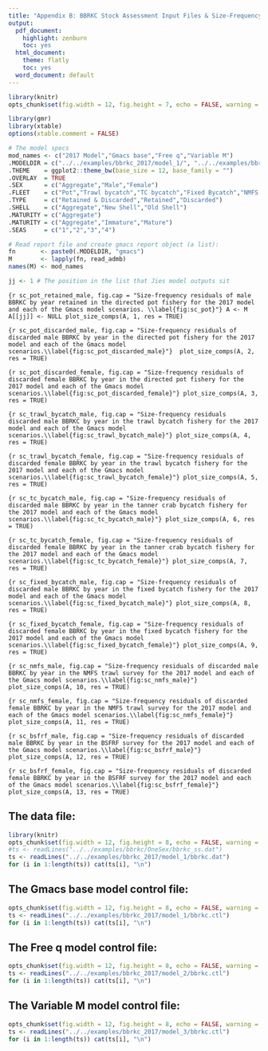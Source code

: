 ```yaml
---
title: "Appendix B: BBRKC Stock Assessment Input Files & Size-Frequency Residual Plots"
output:
  pdf_document:
    highlight: zenburn
    toc: yes
  html_document:
    theme: flatly
    toc: yes
  word_document: default
---
```


```r
library(knitr)
opts_chunk$set(fig.width = 12, fig.height = 7, echo = FALSE, warning = FALSE, message = FALSE)
```

```r
library(gmr)
library(xtable)
options(xtable.comment = FALSE)

# The model specs
mod_names <- c("2017 Model","Gmacs base","Free q","Variable M")
.MODELDIR = c("../../examples/bbrkc_2017/model_1/", "../../examples/bbrkc_2017/model_1/","../../examples/bbrkc_2017/model_2/","../../examples/bbrkc_2017/model_3/")
.THEME    = ggplot2::theme_bw(base_size = 12, base_family = "")
.OVERLAY  = TRUE
.SEX      = c("Aggregate","Male","Female")
.FLEET    = c("Pot","Trawl bycatch","TC bycatch","Fixed Bycatch","NMFS Trawl","BSFRF")
.TYPE     = c("Retained & Discarded","Retained","Discarded")
.SHELL    = c("Aggregate","New Shell","Old Shell")
.MATURITY = c("Aggregate")
.MATURITY = c("Aggregate","Immature","Mature")
.SEAS     = c("1","2","3","4")

# Read report file and create gmacs report object (a list):
fn       <- paste0(.MODELDIR, "gmacs")
M        <- lapply(fn, read_admb)
names(M) <- mod_names

jj <- 1 # The position in the list that Jies model outputs sit
```

\newpage\clearpage

```{r sc_pot_retained_male, fig.cap = "Size-frequency residuals of male BBRKC by year retained in the directed pot fishery for the 2017 model and each of the Gmacs model scenarios. \\label{fig:sc_pot}"}
A <- M
A[[jj]] <- NULL
plot_size_comps(A, 1, res = TRUE)
```

```{r sc_pot_discarded_male, fig.cap = "Size-frequency residuals of discarded male BBRKC by year in the directed pot fishery for the 2017 model and each of the Gmacs model scenarios.\\label{fig:sc_pot_discarded_male}"} 
plot_size_comps(A, 2, res = TRUE) 
```

```{r sc_pot_discarded_female, fig.cap = "Size-frequency residuals of discarded female BBRKC by year in the directed pot fishery for the 2017 model and each of the Gmacs model scenarios.\\label{fig:sc_pot_discarded_female}"}
plot_size_comps(A, 3, res = TRUE)
```

```{r sc_trawl_bycatch_male, fig.cap = "Size-frequency residuals discarded male BBRKC by year in the trawl bycatch fishery for the 2017 model and each of the Gmacs model scenarios.\\label{fig:sc_trawl_bycatch_male}"}
plot_size_comps(A, 4, res = TRUE)
```

```{r sc_trawl_bycatch_female, fig.cap = "Size-frequency residuals of discarded female BBRKC by year in the trawl bycatch fishery for the 2017 model and each of the Gmacs model scenarios.\\label{fig:sc_trawl_bycatch_female}"}
plot_size_comps(A, 5, res = TRUE)
```

```{r sc_tc_bycatch_male, fig.cap = "Size-frequency residuals of discarded male BBRKC by year in the tanner crab bycatch fishery for the 2017 model and each of the Gmacs model scenarios.\\label{fig:sc_tc_bycatch_male}"}
plot_size_comps(A, 6, res = TRUE)
```

```{r sc_tc_bycatch_female, fig.cap = "Size-frequency residuals of discarded female BBRKC by year in the tanner crab bycatch fishery for the 2017 model and each of the Gmacs model scenarios.\\label{fig:sc_tc_bycatch_female}"}
plot_size_comps(A, 7, res = TRUE)
```

```{r sc_fixed_bycatch_male, fig.cap = "Size-frequency residuals of discarded male BBRKC by year in the fixed bycatch fishery for the 2017 model and each of the Gmacs model scenarios.\\label{fig:sc_fixed_bycatch_male}"}
plot_size_comps(A, 8, res = TRUE)
```

```{r sc_fixed_bycatch_female, fig.cap = "Size-frequency residuals of discarded female BBRKC by year in the fixed bycatch fishery for the 2017 model and each of the Gmacs model scenarios.\\label{fig:sc_fixed_bycatch_female}"}
plot_size_comps(A, 9, res = TRUE)
```

```{r sc_nmfs_male, fig.cap = "Size-frequency residuals of discarded male BBRKC by year in the NMFS trawl survey for the 2017 model and each of the Gmacs model scenarios.\\label{fig:sc_nmfs_male}"}
plot_size_comps(A, 10, res = TRUE)
```

```{r sc_nmfs_female, fig.cap = "Size-frequency residuals of discarded female BBRKC by year in the NMFS trawl survey for the 2017 model and each of the Gmacs model scenarios.\\label{fig:sc_nmfs_female}"}
plot_size_comps(A, 11, res = TRUE)
```

```{r sc_bsfrf_male, fig.cap = "Size-frequency residuals of discarded male BBRKC by year in the BSFRF survey for the 2017 model and each of the Gmacs model scenarios.\\label{fig:sc_bsfrf_male}"}
plot_size_comps(A, 12, res = TRUE)
```

```{r sc_bsfrf_female, fig.cap = "Size-frequency residuals of discarded female BBRKC by year in the BSFRF survey for the 2017 model and each of the Gmacs model scenarios.\\label{fig:sc_bsfrf_female}"}
plot_size_comps(A, 13, res = TRUE)
```

\newpage\clearpage

## The data file:
\tiny
```r
library(knitr)
opts_chunk$set(fig.width = 12, fig.height = 8, echo = FALSE, warning = FALSE, message = FALSE)
#ts <- readLines("../../examples/bbrkc/OneSex/bbrkc_ss.dat")
ts <- readLines("../../examples/bbrkc_2017/model_1/bbrkc.dat")
for (i in 1:length(ts)) cat(ts[i], "\n")
```

## The Gmacs base model control file:

\tiny
```r
opts_chunk$set(fig.width = 12, fig.height = 8, echo = FALSE, warning = FALSE, message = FALSE)
ts <- readLines("../../examples/bbrkc_2017/model_1/bbrkc.ctl")
for (i in 1:length(ts)) cat(ts[i], "\n")
```

\newpage\clearpage

## The Free q model control file:

```r
opts_chunk$set(fig.width = 12, fig.height = 8, echo = FALSE, warning = FALSE, message = FALSE)
ts <- readLines("../../examples/bbrkc_2017/model_2/bbrkc.ctl")
for (i in 1:length(ts)) cat(ts[i], "\n")
```

## The Variable M model control file:

```r
opts_chunk$set(fig.width = 12, fig.height = 8, echo = FALSE, warning = FALSE, message = FALSE)
ts <- readLines("../../examples/bbrkc_2017/model_3/bbrkc.ctl")
for (i in 1:length(ts)) cat(ts[i], "\n")
```
